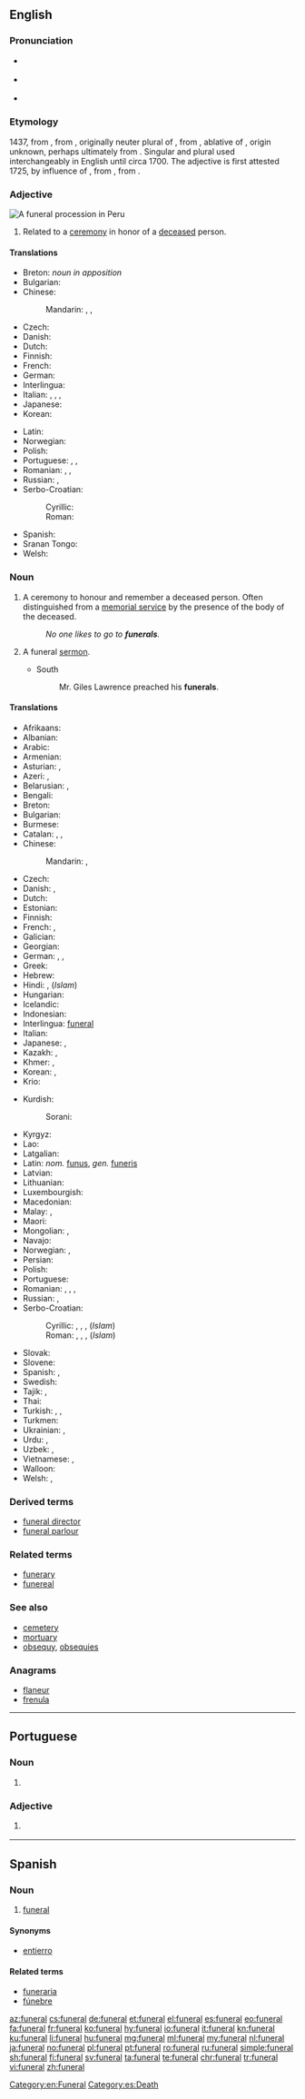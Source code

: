 ==English==
{{wikipedia}}

===Pronunciation===
* {{a|UK}} {{IPA|/ˈfjuːn(ə)ɹəl/|lang=en}}
* {{a|US}} {{IPA|/ˈfjuːnɚɹəl/|lang=en}}
* {{audio|en-us-funeral.ogg|Audio (US)|lang=en}}

===Etymology===
1437, from {{etyl|frm|en}} {{term|funerailles||funeral rites|lang=frm}} {{g|p}}, from {{etyl|ML.|en}} {{term|funeralia||funeral rites|lang=la}}, originally neuter plural of {{etyl|LL.|en}} {{term|funeralis||having to do with a funeral|lang=la}}, from {{etyl|la|en}} {{term|funere|lang=la}}, ablative of {{term|funus||funeral, death, corpse|lang=la}}, origin unknown, perhaps ultimately from {{etyl|ine-pro|en}} {{m|ine-pro|*dʰew-||to die}}. Singular and plural used interchangeably in English until circa 1700. The adjective {{term|funereal|lang=en}} is first attested 1725, by influence of {{etyl|frm|en}} {{term|funerail|lang=frm}}, from {{etyl|la|en}} {{term|funereus|lang=la}}, from {{term|funus|lang=la}}.

===Adjective===
[[Image:Funeral ceremony.jpg|thumb|A funeral procession in Peru]]
{{en-adj|-}}

# Related to a [[ceremony]] in honor of a [[deceased]] person.

====Translations====
{{trans-top|relating to the ceremony}}
* Breton: {{t-check|br|kañv}} ''noun in apposition''
* Bulgarian: {{t|bg|погреба́лен|sc=Cyrl}}
* Chinese:
*: Mandarin: {{t|cmn|葬禮|sc=Hani}}, {{t+|cmn|葬礼|tr=zànglǐ|sc=Hani}}, {{t+|cmn|葬|tr=zàng|sc=Hani}}
* Czech: {{t+|cs|pohřební}}
* Danish: {{t|da|begravelses-}}
* Dutch: {{t+|nl|begrafenis}}
* Finnish: {{t|fi|hautajais-}}
* French: {{t+|fr|funéraire}}
* German: {{t+|de|Beisetzung}}
* Interlingua: {{t|ia|funeral}}
* Italian: {{t+|it|funebre|m|f}}, {{t|it|funerario|m}}, {{t|it|funereo|m}}, {{t|it|mortuario|m}}
* Japanese: {{t|ja|[[葬式]]の|tr=soshiki no}}
* Korean: {{t|ko|[[장례]]의}}
{{trans-mid}}
* Latin: {{t|la|funeralis}}
* Norwegian: {{t|no|begravelses-}}
* Polish: {{t+|pl|pogrzebowy|m}}
* Portuguese: {{t+|pt|funeral}}, {{t+|pt|fúnebre}}, {{t+|pt|funéreo}}
* Romanian: {{t+|ro|funerar}}, {{t+|ro|sepulcral}}, {{t+|ro|mormântal}}
* Russian: {{t+|ru|похоро́нный}}, {{t+|ru|погреба́льный}}
* Serbo-Croatian:
*: Cyrillic: {{t|sh|по̀гребнӣ|sc=Cyrl}}
*: Roman: {{t|sh|pògrebnī}}
* Spanish: {{t+|es|funeral}}
* Sranan Tongo: {{t|srn|beri}}
* Welsh: {{t+|cy|angladdol}}
{{trans-bottom}}

===Noun===
{{en-noun}}

# A ceremony to honour and remember a deceased person. Often distinguished from a [[memorial service]] by the presence of the body of the deceased.
#: ''No one likes to go to '''funerals'''.''
# {{context|dated|chiefly|in the plural|lang=en}} A funeral [[sermon]].
#* South
#*: Mr. Giles Lawrence preached his '''funerals'''.

====Translations====
{{trans-top|ceremony to honour of a deceased person}}
* Afrikaans: {{t|af|begrafnis}}
* Albanian: {{t|sq|funeral|m}}
* Arabic: {{t|ar|جَنَازَة|f}}
* Armenian: {{t+|hy|թաղում}}
* Asturian: {{t|ast|funeral|m}}, {{t|ast|entierru|m}}
* Azeri: {{t|az|dəfn}}, {{t|az|cənazə}}
* Belarusian: {{t|be|пахава́нне|n|sc=Cyrl}}, {{t|be|хаўту́ры|f-p|sc=Cyrl}}
* Bengali: {{t-needed|bn}}
* Breton: {{t+|br|obidoù|p}}
* Bulgarian: {{t+|bg|погребе́ние|n}}
* Burmese: {{t+|my|ဈာပန|sc=Mymr}}
* Catalan: {{t|ca|enterrament|m}}, {{t|ca|funeral|m}}, {{t|ca|funerals|m-p}}
* Chinese:
*: Mandarin: {{t|cmn|葬禮|sc=Hani}}, {{t+|cmn|葬礼|tr=zànglǐ|sc=Hani}}
* Czech: {{t+|cs|pohřeb|m}}
* Danish: {{t+|da|begravelse|c}}, {{t|da|bistættelse}}
* Dutch: {{t+|nl|begrafenis|f}}
* Estonian: {{t|et|matused|p}}
* Finnish: {{t+|fi|hautajaiset|p}}
* French: {{t+|fr|funérailles|f-p}}, {{t+|fr|obsèques|f-p}}
* Galician: {{t|gl|funeral|m}}
* Georgian: {{t|ka|დაკრძალვა|sc=Geor}}
* German: {{t+|de|Bestattung}}, {{t+|de|Beerdigung|f}}, {{t+|de|Begräbnis|n}}
* Greek: {{t+|el|κηδεία|f}}
* Hebrew: {{t|he|לוויה|f|tr=levayá|sc=Hebr}}
* Hindi: {{t|hi|क्रिया कर्म|tr=kriyā-karm|m|sc=Deva}}, (''Islam'') {{t|hi|जनाज़ा|tr=janāzā|m|sc=Deva}}
* Hungarian: {{t+|hu|temetés}}
* Icelandic: {{t|is|útför}}
* Indonesian: {{t+|id|pemakaman}}
* Interlingua: [[#Interlingua|funeral]]
* Italian: {{t+|it|funerale|m}}
* Japanese: {{t+|ja|葬式|tr=そうしき, sōshiki|sc=Jpan}}, {{t+|ja|葬儀|tr=そうぎ, sōgi|sc=Jpan}}
* Kazakh: {{t|kk|жерлеу|sc=Cyrl}}, {{t|kk|қою|sc=Cyrl}}
* Khmer: {{t|km|បុណ្យខ្មោច|tr=bon kmaoc|sc=Khmr}}, {{t|km|ពិធីបុណ្យសព|tr=pi’tʰii bon sɑp|sc=Khmr}}
* Korean: {{t+|ko|장례|sc=Kore}}, {{t+|ko|장례식|sc=Kore}}
* Krio: {{t|kri|berin}}
{{trans-mid}}
* Kurdish:
*: Sorani: {{t|ku|چه‌ماوه‌ر}}
* Kyrgyz: {{t|ky|тажия|sc=Cyrl}}
* Lao: {{t|lo|ການປົງສົບ|sc=Laoo}}
* Latgalian: {{t|ltg|bēris}}
* Latin: ''nom.'' [[funus]], ''gen.'' [[funeris]]
* Latvian: {{t|lv|bēres}}
* Lithuanian: {{t|lt|laidotuvės}}
* Luxembourgish: {{t|lb|Begriefnes|n}}
* Macedonian: {{t|mk|по́греб|m|sc=Cyrl}}
* Malay: {{t|ms|pengebumian}}, {{t|ms|pemakaman}}
* Maori: {{t|mi|tangihanga}}
* Mongolian: {{t|mn|оршуулга|sc=Cyrl}}, {{t|mn|оршуулгын|sc=Cyrl}}
* Navajo: {{t|nv|yóóʼ eʼelnééh}}
* Norwegian: {{t|no|begravelse|m}}, {{t|no|jordfestelse|m}}
* Persian: {{t+|fa|جنازه|tr=janâze, jenâze}}
* Polish: {{t+|pl|pogrzeb|m}}
* Portuguese: {{t+|pt|funeral|m}}
* Romanian: {{t+|ro|înmormântare|f}}, {{t+|ro|îngropare|f}}, {{t+|ro|înhumare|f}}, {{t+|ro|mormântare|f}}
* Russian: {{t+|ru|по́хороны|f-p}}, {{t+|ru|погребе́ние|n}}
* Serbo-Croatian:
*: Cyrillic: {{t|sh|са̀храна|f|sc=Cyrl}}, {{t|sh|по̀греб|m|sc=Cyrl}}, {{t|sh|спро̀вод|m|sc=Cyrl}}, (''Islam'') {{t|sh|џена́за|f|sc=Cyrl}}
*: Roman: {{t|sh|sàhrana|f}}, {{t|sh|pògreb|m}}, {{t|sh|spròvod|m}}, (''Islam'') {{t|sh|dženáza|f}}
* Slovak: {{t|sk|pohreb|m}}
* Slovene: {{t+|sl|pogreb|m}}
* Spanish: {{t+|es|funeral|m}}, {{t+|es|entierro|m}}
* Swedish: {{t+|sv|begravning|c}}
* Tajik: {{t|tg|ҷаноза|sc=Cyrl}}, {{t|tg|дафн|sc=Cyrl}}
* Thai: {{t|th|งานศพ|tr=ngaan sòp|sc=Thai}}
* Turkish: {{t+|tr|cenaze}}, {{t+|tr|defin}}, {{t+|tr|yuğ}}
* Turkmen: {{t+|tk|jynaza}}
* Ukrainian: {{t|uk|по́хорони|f-p|sc=Cyrl}}, {{t|uk|погре́б|m|sc=Cyrl}}
* Urdu: {{t|ur|کریاکرم|tr=kriyā-karm|m|sc=ur-Arab}}, {{t|ur|جنازہ|tr=janāzā, jināzā|m|sc=ur-Arab}}
* Uzbek: {{t|uz|dafn marosimi}}, {{t|uz|dafn}}
* Vietnamese: {{t|vi|đám tang}}, {{t+|vi|đám ma}}
* Walloon: {{t+|wa|etermint|m}}
* Welsh: {{t|cy|angladd|m|f}}, {{t|cy|cynhebrwng|m}}
{{trans-bottom}}

===Derived terms===
* [[funeral director]]
* [[funeral parlour]]

===Related terms===
* [[funerary]]
* [[funereal]]

===See also===
* [[cemetery]]
* [[mortuary]]
* [[obsequy]], [[obsequies]]

===Anagrams===
* [[flaneur#English|flaneur]]
* [[frenula#English|frenula]]

[[Category:en:Funeral]]

----

==Portuguese==

===Noun===
{{pt-noun|m}}

# {{l/en|funeral}} {{gloss|ceremony to honour and bury a deceased person}}

===Adjective===
{{pt-adj|funera|l}}

# {{l/en|funeral}} {{gloss|relating to or similar in style or atmosphere to a funeral}}

----

==Spanish==

===Noun===
{{es-noun|m|es}}

# [[#English|funeral]]

====Synonyms====
* [[entierro]]

====Related terms====
* [[funeraria]]
* [[fúnebre]]

[[Category:es:Death]]

[[az:funeral]]
[[cs:funeral]]
[[de:funeral]]
[[et:funeral]]
[[el:funeral]]
[[es:funeral]]
[[eo:funeral]]
[[fa:funeral]]
[[fr:funeral]]
[[ko:funeral]]
[[hy:funeral]]
[[io:funeral]]
[[it:funeral]]
[[kn:funeral]]
[[ku:funeral]]
[[li:funeral]]
[[hu:funeral]]
[[mg:funeral]]
[[ml:funeral]]
[[my:funeral]]
[[nl:funeral]]
[[ja:funeral]]
[[no:funeral]]
[[pl:funeral]]
[[pt:funeral]]
[[ro:funeral]]
[[ru:funeral]]
[[simple:funeral]]
[[sh:funeral]]
[[fi:funeral]]
[[sv:funeral]]
[[ta:funeral]]
[[te:funeral]]
[[chr:funeral]]
[[tr:funeral]]
[[vi:funeral]]
[[zh:funeral]]